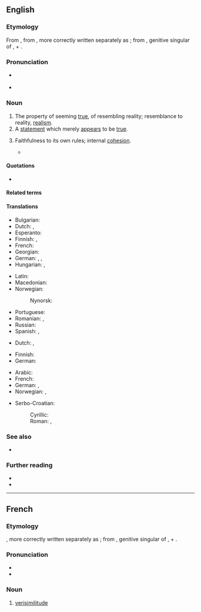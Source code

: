 ==English==
{{was wotd|2006|April|16}}
{{wikipedia}}

===Etymology===
{{root|en|ine-pro|*weh₁-|*sem-}}
From {{uder|en|frm|vérisimilitude}}, from {{uder|en|la|vērīsimilitūdō||likeness to truth}}, more correctly written separately as {{m|la|vērī similitūdō||}}; from {{m|la|vērī||}}, genitive singular of {{m|la|vērus||true, real}}, + {{m|la|similitūdō||likeness, resemblance}}.

===Pronunciation===
* {{a|RP}} {{IPA|en|/vɛɹɪsɪˈmɪlɪtjuːd/}}
* {{audio|en|LL-Q1860 (eng)-Vealhurl-verisimilitude.wav|Audio (UK)}}

===Noun===
{{en-noun|~}}

# The property of seeming [[true]], of resembling reality; resemblance to reality, [[realism]].
# A [[statement]] which merely [[appear]]s to be [[true]].
#: {{syn|en|truthiness}}
# {{sense|in composing a [[fiction]]}} Faithfulness to its own rules; internal [[cohesion]].
#* {{quote-book|en|author={{w|Gore Vidal}}|title={{w|Burr (novel)|Burr}}|chapter=16|year=1973|passage=On July 12, Madame filed suit for divorce, naming one Jane McManus as his principal mistress. Other adulteries were noted in the interest of '''verisimilitude'''.}}

====Quotations====
* {{seeCites|en}}

====Related terms====
{{col3|en
|verisimilitudinous
|verisimilar
|verisimilarity
}}

====Translations====
{{trans-top|property of seeming true}}
* Bulgarian: {{t+|bg|правдоподо́бност|f}}
* Dutch: {{t+|nl|waarschijnlijkheid}}, {{t+|nl|waarachtigheid|f}}
* Esperanto: {{t|eo|verosimila}}
* Finnish: {{t|fi|[[todellisuuden]] [[mukaisuus]]}}, {{t+|fi|totuudenmukaisuus}}
* French: {{t+|fr|verisimilitude|f}}
* Georgian: {{t|ka|დამაჯერებლობა}}
* German: {{t|de|Wahrheitsähnlichkeit|f}}, {{t|de|Wahrheitsnähe|f}}, {{t+|de|Realitätsnähe|f}}
* Hungarian: {{t|hu|valószerűség}}, {{t|hu|élethűség}}
{{trans-mid}}
* Latin: {{t|la|verisimilitudo|f}}
* Macedonian: {{t|mk|веро́јатност|f}}
* Norwegian: {{t|no|sannhetsnærhet|c}}
*: Nynorsk: {{t|nn|sanningsnærleik}}
* Portuguese: {{t+|pt|verossimilhança|f}}
* Romanian: {{t+|ro|verosimilitate|f}}, {{t+|ro|verosimilitudine|f}}
* Russian: {{t+|ru|правдоподо́бие|n}}
* Spanish: {{t+|es|verosimilitud|f}}, {{t|es|verismo|m}}
{{trans-bottom}}

{{trans-top-see|statement which merely appears to be true|truthiness}}
* Dutch: {{t|nl|schijnwaarheid}}, {{t|nl|gelijkenis met de werkelijkheid}}
{{trans-mid}}
* Finnish: {{t|fi|näennäistotuus}}
* German: {{t|de|Scheinwahrheit|f}}
{{trans-bottom}}

{{checktrans-top}}
* Arabic: {{t-check|ar|مُحَاكَاة}}
* French: {{t+check|fr|verisimilitude|f}}
* German: {{t-check|de|Wahrheitsnähe}}, {{t-check|de|Wahrheitsähnlichkeit}}
* Norwegian: {{t-check|no|virkelighetsnærhet|m|f}}, {{t-check|no|virkelighetstroskap|m}}
{{trans-mid}}
* Serbo-Croatian:
*: Cyrillic: {{t-check|sh|вероватност|f|sc=Cyrl}}
*: Roman: {{t+check|sh|verovatnost|f}}, {{t-check|sh|vjerovatnost|f}}
{{trans-bottom}}

===See also===
* {{l|en|probability}}

===Further reading===
* {{R:Webster 1913}}
* {{R:Century 1911}}

----

==French==

===Etymology===
{{bor+|fr|la|vērīsimilitūdō||likeness to truth}}, more correctly written separately as {{m|la|vērī similitūdō}}; from {{m|la|vērī}}, genitive singular of {{m|la|vērus||true, real}}, + {{m|la|similis||like, resembling, similar}}.

===Pronunciation===
* {{fr-IPA|verissimilitude}}
* {{audio|fr|LL-Q150 (fra)-Lyokoï-verisimilitude.wav|Audio}}

===Noun===
{{fr-noun|f}}

# [[verisimilitude#English|verisimilitude]]